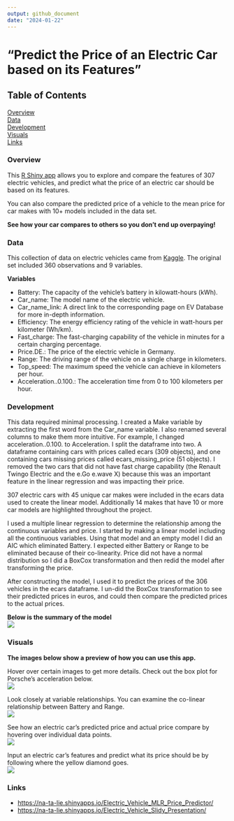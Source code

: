 ```yaml
---
output: github_document
date: "2024-01-22"
---
```


# "Predict the Price of an Electric Car based on its Features"

## Table of Contents

[Overview](https://github.com/Na-ta-lie/Is-your-electric-car-overpriced-/blob/main/README.md#Overview)\
[Data](https://github.com/Na-ta-lie/Is-your-electric-car-overpriced-/blob/main/README.md#Data)\
[Development](https://github.com/Na-ta-lie/Is-your-electric-car-overpriced-/blob/main/README.md#Development)\
[Visuals](https://github.com/Na-ta-lie/Is-your-electric-car-overpriced-/blob/main/README.md#Visuals)\
[Links](https://github.com/Na-ta-lie/Is-your-electric-car-overpriced-/blob/main/README.md#Links)

### Overview

This [R Shiny app](https://na-ta-lie.shinyapps.io/Electric_Vehicle_MLR_Price_Predictor/) allows you to explore and compare the features of 307 electric vehicles, and predict what the price of an electric car should be based on its features.

You can also compare the predicted price of a vehicle to the mean price for car makes with 10+ models included in the data set.

**See how your car compares to others so you don't end up overpaying!**

### Data

This collection of data on electric vehicles came from [Kaggle](https://www.kaggle.com/datasets/fatihilhan/electric-vehicle-specifications-and-prices/). The original set included 360 observations and 9 variables.

**Variables**

-   Battery: The capacity of the vehicle's battery in kilowatt-hours (kWh).
-   Car_name: The model name of the electric vehicle.
-   Car_name_link: A direct link to the corresponding page on EV Database for more in-depth information.
-   Efficiency: The energy efficiency rating of the vehicle in watt-hours per kilometer (Wh/km).
-   Fast_charge: The fast-charging capability of the vehicle in minutes for a certain charging percentage.
-   Price.DE.: The price of the electric vehicle in Germany.
-   Range: The driving range of the vehicle on a single charge in kilometers.
-   Top_speed: The maximum speed the vehicle can achieve in kilometers per hour.
-   Acceleration..0.100.: The acceleration time from 0 to 100 kilometers per hour.

### Development

This data required minimal processing. I created a Make variable by extracting the first word from the Car_name variable. I also renamed several columns to make them more intuitive. For example, I changed acceleration..0.100. to Acceleration. I split the dataframe into two. A dataframe containing cars with prices called ecars (309 objects), and one containing cars missing prices called ecars_missing_price (51 objects). I removed the two cars that did not have fast charge capability (the Renault Twingo Electric and the e.Go e.wave X) because this was an important feature in the linear regression and was impacting their price.

307 electric cars with 45 unique car makes were included in the ecars data used to create the linear model. Additionally 14 makes that have 10 or more car models are highlighted throughout the project.

I used a multiple linear regression to determine the relationship among the continuous variables and price. I started by making a linear model including all the continuous variables. Using that model and an empty model I did an AIC which eliminated Battery. I expected either Battery or Range to be eliminated because of their co-linearity. Price did not have a normal distribution so I did a BoxCox transformation and then redid the model after transforming the price.

After constructing the model, I used it to predict the prices of the 306 vehicles in the ecars dataframe. I un-did the BoxCox transformation to see their predicted prices in euros, and could then compare the predicted prices to the actual prices. 

**Below is the summary of the model**  
![](Visuals/model.png)


### Visuals

**The images below show a preview of how you can use this app.**

Hover over certain images to get more details. Check out the box plot for Porsche's acceleration below.\
![](Visuals/Hover.png)

Look closely at variable relationships. You can examine the co-linear relationship between Battery and Range.\
![](Visuals/ST.png)

See how an electric car's predicted price and actual price compare by hovering over individual data points.\
![](Visuals/LM.png)

Input an electric car's features and predict what its price should be by following where the yellow diamond goes.\
![](Visuals/MLR.png)

### Links

-   <https://na-ta-lie.shinyapps.io/Electric_Vehicle_MLR_Price_Predictor/>
-   <https://na-ta-lie.shinyapps.io/Electric_Vehicle_Slidy_Presentation/>
